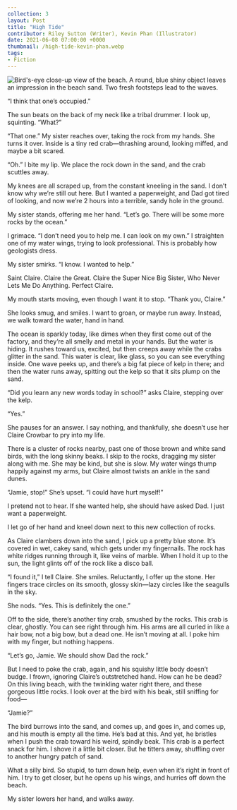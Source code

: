 ---
collection: 3
layout: Post
title: "High Tide"
contributor: Riley Sutton (Writer), Kevin Phan (Illustrator)
date: 2021-06-08 07:00:00 +0000
thumbnail: /high-tide-kevin-phan.webp
tags: 
- Fiction
---
<img src="{{ site.baseurl }}/uploads/3/high-tide-kevin-phan.jpg" 
    alt="Bird's-eye close-up view of the beach. A round, blue shiny object leaves an impression in the beach sand. Two fresh footsteps lead to the waves." 
    class="w650" />

“I think that one’s occupied.”

The sun beats on the back of my neck like a tribal drummer. I look up, squinting. “What?”

“That one.” My sister reaches over, taking the rock from my hands. She turns it
over. Inside is a tiny red crab—thrashing around, looking miffed, and maybe a bit
scared.

“Oh.” I bite my lip. We place the rock down in the sand, and the crab scuttles
away.

My knees are all scraped up, from the constant kneeling in the sand. I don’t know
why we’re still out here. But I wanted a paperweight, and Dad got tired of looking, and
now we’re 2 hours into a terrible, sandy hole in the ground.

My sister stands, offering me her hand. “Let’s go. There will be some more rocks
by the ocean.”

I grimace. “I don’t need you to help me. I can look on my own.” I straighten one of
my water wings, trying to look professional. This is probably how geologists dress.

My sister smirks. “I know. I wanted to help.”

Saint Claire. Claire the Great. Claire the Super Nice Big Sister, Who Never Lets
Me Do Anything. Perfect Claire.

My mouth starts moving, even though I want it to stop. “Thank you, Claire.”

She looks smug, and smiles. I want to groan, or maybe run away. Instead, we
walk toward the water, hand in hand.

The ocean is sparkly today, like dimes when they first come out of the factory,
and they’re all smelly and metal in your hands. But the water is hiding. It rushes toward
us, excited, but then creeps away while the crabs glitter in the sand. This water is clear,
like glass, so you can see everything inside. One wave peeks up, and there’s a big fat
piece of kelp in there; and then the water runs away, spitting out the kelp so that it sits
plump on the sand.

“Did you learn any new words today in school?” asks Claire, stepping over the
kelp.

“Yes.”

She pauses for an answer. I say nothing, and thankfully, she doesn’t use her
Claire Crowbar to pry into my life.

There is a cluster of rocks nearby, past one of those brown and white sand birds,
with the long skinny beaks. I skip to the rocks, dragging my sister along with me. She
may be kind, but she is slow. My water wings thump happily against my arms, but Claire
almost twists an ankle in the sand dunes.

“Jamie, stop!” She’s upset. “I could have hurt myself!”

I pretend not to hear. If she wanted help, she should have asked Dad. I just want
a paperweight.

I let go of her hand and kneel down next to this new collection of rocks.

As Claire clambers down into the sand, I pick up a pretty blue stone. It’s covered
in wet, cakey sand, which gets under my fingernails. The rock has white ridges running
through it, like veins of marble. When I hold it up to the sun, the light glints off of the
rock like a disco ball.

“I found it,” I tell Claire. She smiles. Reluctantly, I offer up the stone. Her fingers
trace circles on its smooth, glossy skin—lazy circles like the seagulls in the sky.

She nods. “Yes. This is definitely the one.”

Off to the side, there’s another tiny crab, smushed by the rocks. This crab is
clear, ghostly. You can see right through him. His arms are all curled in like a hair bow,
not a big bow, but a dead one. He isn’t moving at all. I poke him with my finger, but
nothing happens.

“Let’s go, Jamie. We should show Dad the rock.”

But I need to poke the crab, again, and his squishy little body doesn’t budge. I
frown, ignoring Claire’s outstretched hand. How can he be dead? On this living beach,
with the twinkling water right there, and these gorgeous little rocks. I look over at the
bird with his beak, still sniffing for food—

“Jamie?”

The bird burrows into the sand, and comes up, and goes in, and comes up, and
his mouth is empty all the time. He’s bad at this. And yet, he bristles when I push the
crab toward his weird, spindly beak. This crab is a perfect snack for him. I shove it a
little bit closer. But he titters away, shuffling over to another hungry patch of sand.

What a silly bird. So stupid, to turn down help, even when it’s right in front of him.
I try to get closer, but he opens up his wings, and hurries off down the beach.

My sister lowers her hand, and walks away.
